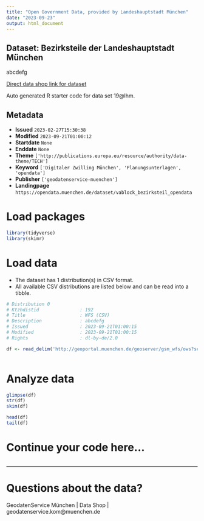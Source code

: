```yaml
---
title: "Open Government Data, provided by Landeshauptstadt München"
date: "2023-09-23"
output: html_document
---
```


## Dataset: Bezirksteile der Landeshauptstadt München

abcdefg

[Direct data shop link for dataset](https://opendata.muenchen.de/dataset/19@lhm)

Auto generated R starter code for data set 19@lhm.

## Metadata

- **Issued** `2023-02-27T15:30:38`
- **Modified** `2023-09-21T01:00:12`
- **Startdate** `None`
- **Enddate** `None`
- **Theme** `['http://publications.europa.eu/resource/authority/data-theme/TECH']`
- **Keyword** `['Digitaler Zwilling München', 'Planungsunterlagen', 'opendata']`
- **Publisher** `['geodatenservice-muenchen']`
- **Landingpage** `https://opendata.muenchen.de/dataset/vablock_bezirksteil_opendata`


# Load packages

```r

library(tidyverse)
library(skimr)

```

# Load data

-   The dataset has 1 distribution(s) in CSV format.
-   All available CSV distributions are listed below and can be read into a tibble.

```r

# Distribution 0
# Ktzhdistid               : 192
# Title                    : WFS (CSV)
# Description              : abcdefg
# Issued                   : 2023-09-21T01:00:15
# Modified                 : 2023-09-21T01:00:15
# Rights                   : dl-by-de/2.0

df <- read_delim('http://geoportal.muenchen.de/geoserver/gsm_wfs/ows?service=WFS&amp;version=1.0.0&amp;request=GetFeature&amp;typeName=gsm_wfs:vablock_bezirksteil_opendata&amp;outputFormat=csv')



```

# Analyze data

```r

glimpse(df)
str(df)
skim(df)

head(df)
tail(df)

```

# Continue your code here...

```r

```

------------------------------------------------------------------------

# Questions about the data?

GeodatenService München | Data Shop | geodatenservice.kom@muenchen.de
